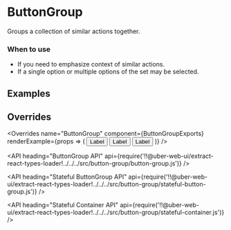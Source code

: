 <!--
Copyright (c) 2018 Uber Technologies, Inc.

This source code is licensed under the MIT license found in the
LICENSE file in the root directory of this source tree.
-->





# ButtonGroup

Groups a collection of similar actions together.

### When to use

- If you need to emphasize context of similar actions.
- If a single option or multiple options of the set may be selected.

## Examples

<Example title="Button group basic usage" path="examples/button-group/basic.js">
  <Basic />
</Example>

<Example title="Button group with radio mode" path="examples/button-group/radio-mode.js">
  <RadioMode />
</Example>

<Example title="Button group with checkbox mode" path="examples/button-group/checkbox-mode.js">
  <CheckboxMode />
</Example>

<Example title="Button group with disabled buttons" path="examples/button-group/disabled.js">
  <Disabled />
</Example>

<Example title="Button group controlled example" path="examples/button-group/controlled.js">
  <Controlled />
</Example>

## Overrides

<Overrides
  name="ButtonGroup"
  component={ButtonGroupExports}
  renderExample={props => (
    <ButtonGroup overrides={props.overrides}>
      <Button>Label</Button>
      <Button>Label</Button>
      <Button>Label</Button>
    </ButtonGroup>
  )}
/>

<API
  heading="ButtonGroup API"
  api={require('!!@uber-web-ui/extract-react-types-loader!../../../src/button-group/button-group.js')}
/>

<API
  heading="Stateful ButtonGroup API"
  api={require('!!@uber-web-ui/extract-react-types-loader!../../../src/button-group/stateful-button-group.js')}
/>

<API
  heading="Stateful Container API"
  api={require('!!@uber-web-ui/extract-react-types-loader!../../../src/button-group/stateful-container.js')}
/>
